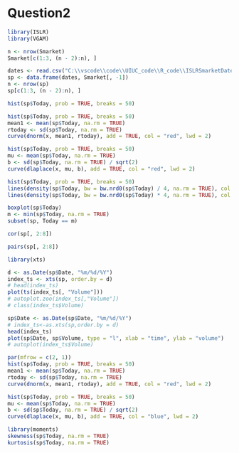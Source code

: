 
# Question2

```R
library(ISLR)
library(VGAM)

n <- nrow(Smarket)
Smarket[c(1:3, (n - 2):n), ]
```

```R
dates <- read.csv("C:\\vscode\\code\\UIUC_code\\R_code\\ISLRSmarketDates.csv", encoding = "UTF-8", header = TRUE)#C:\vscode\code\UIUC_code\R_code\ISLRSmarketDates.csv
sp <- data.frame(dates, Smarket[, -1])
n <- nrow(sp)
sp[c(1:3, (n - 2):n), ]
```

```r
hist(sp$Today, prob = TRUE, breaks = 50)
```

```r
hist(sp$Today, prob = TRUE, breaks = 50)
mean1 <- mean(sp$Today, na.rm = TRUE)
rtoday <- sd(sp$Today, na.rm = TRUE)
curve(dnorm(x, mean1, rtoday), add = TRUE, col = "red", lwd = 2)
```

```r
hist(sp$Today, prob = TRUE, breaks = 50)
mu <- mean(sp$Today, na.rm = TRUE)
b <- sd(sp$Today, na.rm = TRUE) / sqrt(2)
curve(dlaplace(x, mu, b), add = TRUE, col = "red", lwd = 2)
```

```r
hist(sp$Today, prob = TRUE, breaks = 50)
lines(density(sp$Today, bw = bw.nrd0(sp$Today) / 4, na.rm = TRUE), col = "blue", lwd = 2)
lines(density(sp$Today, bw = bw.nrd0(sp$Today) * 4, na.rm = TRUE), col = "red", lwd = 2)
```

```r
boxplot(sp$Today)
m <- min(sp$Today, na.rm = TRUE)
subset(sp, Today == m)
```

```r
cor(sp[, 2:8])
```

```r
pairs(sp[, 2:8])
```

```r
library(xts)

d <- as.Date(sp$Date, "%m/%d/%Y")
index_ts <- xts(sp, order.by = d)
# head(index_ts)
plot(ts(index_ts[, "Volume"]))
# autoplot.zoo(index_ts[,"Volume"])
# class(index_ts$Volume)
```

```r

sp$Date <- as.Date(sp$Date, "%m/%d/%Y")
# index_ts<-as.xts(sp,order.by = d)
head(index_ts)
plot(sp$Date, sp$Volume, type = "l", xlab = "time", ylab = "volume")
# autoplot(index_ts$Volume)
```

```r
par(mfrow = c(2, 1))
hist(sp$Today, prob = TRUE, breaks = 50)
mean1 <- mean(sp$Today, na.rm = TRUE)
rtoday <- sd(sp$Today, na.rm = TRUE)
curve(dnorm(x, mean1, rtoday), add = TRUE, col = "red", lwd = 2)

hist(sp$Today, prob = TRUE, breaks = 50)
mu <- mean(sp$Today, na.rm = TRUE)
b <- sd(sp$Today, na.rm = TRUE) / sqrt(2)
curve(dlaplace(x, mu, b), add = TRUE, col = "blue", lwd = 2)

library(moments)
skewness(sp$Today, na.rm = TRUE)
kurtosis(sp$Today, na.rm = TRUE)
```
